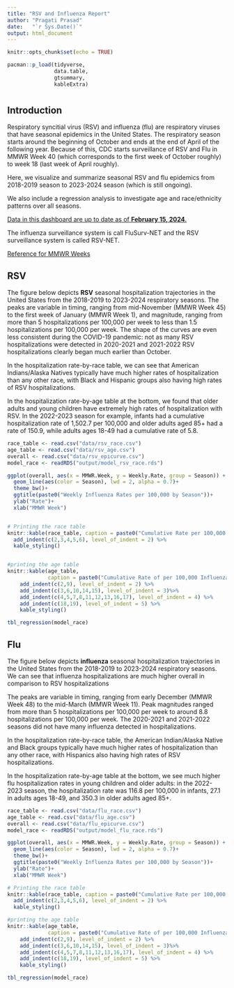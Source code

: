 ```yaml
---
title: "RSV and Influenza Report"
author: "Pragati Prasad"
date:   "`r Sys.Date()`"
output: html_document
---
```


```r
knitr::opts_chunk$set(echo = TRUE)

pacman::p_load(tidyverse, 
               data.table,
               gtsummary, 
               kableExtra)
```


# {.tabset}

## Introduction

Respiratory syncitial virus (RSV) and influenza (flu) are respiratory viruses that have seasonal epidemics in the United States. The respiratory season starts around the beginning of October and ends at the end of April of the following year. Because of this, CDC starts surveillance of RSV and Flu in MMWR Week 40 (which corresponds to the first week of October roughly) to week 18 (last week of April roughly). 

Here, we visualize and summarize seasonal RSV and flu epidemics from 2018-2019 season to 2023-2024 season (which is still ongoing).

We also include a regression analysis to investigate age and race/ethnicity patterns over all seasons.

[Data in this dashboard are up to date as of **February 15, 2024**.](https://data.cdc.gov/Public-Health-Surveillance/Rates-of-Laboratory-Confirmed-RSV-COVID-19-and-Flu/kvib-3txy/about_data)

The influenza surveillance system is call FluSurv-NET and the RSV surveillance system is called RSV-NET.

[Reference for MMWR Weeks](https://ibis.doh.nm.gov/resource/MMWRWeekCalendar.html)

## RSV

The figure below depicts **RSV** seasonal hospitalization trajectories in the United States from the 2018-2019 to 2023-2024 respiratory seasons. The peaks are variable in timing, ranging from  mid-November (MMWR Week 45) to the first week of January (MMWR Week 1), and magnitude, ranging from more than 5 hospitalizations per 100,000 per week to less than 1.5 hospitalizations per 100,000 per week. The shape of the curves are even less consistent during the COVID-19 pandemic: not as many RSV hospitalizations were detected in 2020-2021 and 2021-2022 RSV hospitalizations clearly began much earlier than October.

In the hospitalization rate-by-race table, we can see that American Indians/Alaska Natives typically have much higher rates of hospitalization than any other race, with Black and Hispanic groups also having high rates of RSV hospitalizations.

In the hospitalization rate-by-age table at the bottom, we found that older adults and young children have extremely high rates of hospitalization with RSV. In the 2022-2023 season for example, infants had a cumulative hospitalization rate of 1,502.7 per 100,000 and older adults aged 85+ had a rate of 150.9, while adults ages 18-49 had a cumulative rate of 5.8.  

```r
race_table <- read.csv("data/rsv_race.csv")
age_table <- read.csv("data/rsv_age.csv")
overall <- read.csv("data/rsv_epicurve.csv")
model_race <- readRDS("output/model_rsv_race.rds")

ggplot(overall, aes(x = MMWR.Week, y = Weekly.Rate, group = Season)) +
  geom_line(aes(color = Season), lwd = 2, alpha = 0.7)+
  theme_bw()+
  ggtitle(paste0("Weekly Influenza Rates per 100,000 by Season"))+
  ylab("Rate")+
  xlab("MMWR Week")


# Printing the race table
knitr::kable(race_table, caption = paste0("Cumulative Rate per 100,000 of Influenza Hospitalizations by Season and Race")) %>%
  add_indent(c(2,3,4,5,6), level_of_indent = 2) %>%
  kable_styling() 


#printing the age table
knitr::kable(age_table, 
             caption = paste0("Cumulative Rate of per 100,000 Influenza Hospitalizations by Season and Age")) %>%
    add_indent(c(2,9), level_of_indent = 2) %>%
    add_indent(c(3,6,10,14,15), level_of_indent = 3)%>%
    add_indent(c(4,5,7,8,11,12,13,16,17), level_of_indent = 4) %>%
    add_indent(c(18,19), level_of_indent = 5) %>%
    kable_styling()

tbl_regression(model_race)
```

## Flu

The figure below depicts **influenza** seasonal hospitalization trajectories in the United States from the 2018-2019 to 2023-2024 respiratory seasons. We can see that influenza hospitalizations are much higher overall in comparison to RSV hospitalizations

The peaks are variable in timing, ranging from  early December (MMWR Week 48) to the mid-March (MMWR Week 11). Peak magnitudes ranged from more than 5 hospitalizations per 100,000 per week to around 8.8 hospitalizations per 100,000 per week. The 2020-2021 and 2021-2022 seasons did not have many influenza detected in hospitalizations.

In the hospitalization rate-by-race table, the American Indian/Alaska Native and Black groups typically have much higher rates of hospitalization than any other race, with  Hispanics also having high rates of RSV hospitalizations.

In the hospitalization rate-by-age table at the bottom, we see much higher flu hospitalization rates in young children and older adults: in the 2022-2023 season, the hospitalization rate was 116.8 per 100,000 in infants, 27.1 in adults ages 18-49, and 350.3 in older adults aged 85+.

```r
race_table <- read.csv("data/flu_race.csv")
age_table <- read.csv("data/flu_age.csv")
overall <- read.csv("data/flu_epicurve.csv")
model_race <- readRDS("output/model_flu_race.rds")

ggplot(overall, aes(x = MMWR.Week, y = Weekly.Rate, group = Season)) +
  geom_line(aes(color = Season), lwd = 2, alpha = 0.7)+
  theme_bw()+
  ggtitle(paste0("Weekly Influenza Rates per 100,000 by Season"))+
  ylab("Rate")+
  xlab("MMWR Week")

# Printing the race table
knitr::kable(race_table, caption = paste0("Cumulative Rate per 100,000 of Influenza Hospitalizations by Season and Race")) %>%
  add_indent(c(2,3,4,5,6), level_of_indent = 2) %>%
  kable_styling() 

#printing the age table
knitr::kable(age_table, 
             caption = paste0("Cumulative Rate of per 100,000 Influenza Hospitalizations by Season and Age")) %>%
    add_indent(c(2,9), level_of_indent = 2) %>%
    add_indent(c(3,6,10,14,15), level_of_indent = 3)%>%
    add_indent(c(4,5,7,8,11,12,13,16,17), level_of_indent = 4) %>%
    add_indent(c(18,19), level_of_indent = 5) %>%
    kable_styling()

tbl_regression(model_race)


```

